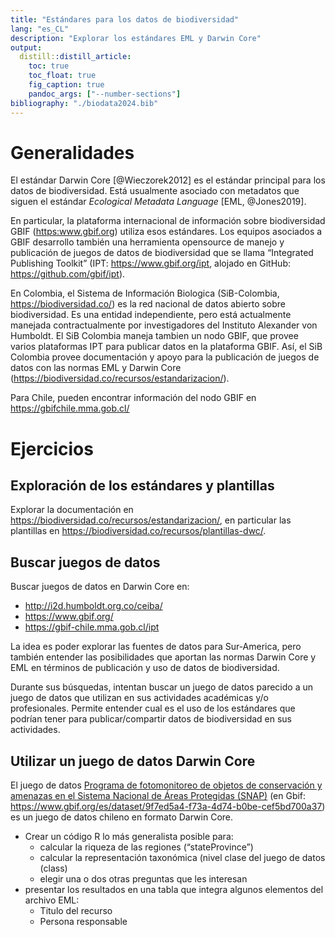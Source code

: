 ```yaml
---
title: "Estándares para los datos de biodiversidad"
lang: "es_CL"
description: "Explorar los estándares EML y Darwin Core"
output:
  distill::distill_article:
    toc: true
    toc_float: true
    fig_caption: true
    pandoc_args: ["--number-sections"]
bibliography: "./biodata2024.bib"
---
```


# Generalidades

El estándar Darwin Core [@Wieczorek2012] es el estándar principal para los datos de biodiversidad.
Está usualmente asociado con metadatos que siguen el estándar *Ecological Metadata Language* [EML, @Jones2019].

En particular, la plataforma internacional de información sobre biodiversidad GBIF (<https:www.gbif.org>) utiliza esos estándares.
Los equipos asociados a GBIF desarrollo también una herramienta opensource de manejo y publicación de juegos de datos de biodiversidad que se llama "Integrated Publishing Toolkit" (IPT: <https://www.gbif.org/ipt>, alojado en GitHub: <https://github.com/gbif/ipt>).

En Colombia, el Sistema de Información Biologica (SiB-Colombia, <https://biodiversidad.co/>) es la red nacional de datos abierto sobre biodiversidad.
Es una entidad independiente, pero está actualmente manejada contractualmente por investigadores del Instituto Alexander von Humboldt.
El SiB Colombia maneja tambien un nodo GBIF, que provee varios plataformas IPT para publicar datos en la plataforma GBIF.
Así, el SiB Colombia provee documentación y apoyo para la publicación de juegos de datos con las normas EML y Darwin Core (<https://biodiversidad.co/recursos/estandarizacion/>).

Para Chile, pueden encontrar información del nodo GBIF en <https://gbifchile.mma.gob.cl/>


# Ejercicios

## Exploración de los estándares y plantillas

Explorar la documentación en <https://biodiversidad.co/recursos/estandarizacion/>, en particular las plantillas en <https://biodiversidad.co/recursos/plantillas-dwc/>.

## Buscar juegos de datos

Buscar juegos de datos en Darwin Core en:

* <http://i2d.humboldt.org.co/ceiba/>
* <https://www.gbif.org/>
* <https://gbif-chile.mma.gob.cl/ipt>

La idea es poder explorar las fuentes de datos para Sur-America, pero también entender las posibilidades que aportan las normas Darwin Core y EML en términos de publicación y uso de datos de biodiversidad.

Durante sus búsquedas, intentan buscar un juego de datos parecido a un juego de datos que utilizan en sus actividades académicas y/o profesionales.
Permite entender cual es el uso de los estándares que podrían tener para publicar/compartir datos de biodiversidad en sus actividades.

## Utilizar un juego de datos Darwin Core

El juego de datos [Programa de fotomonitoreo de objetos de conservación y amenazas en el Sistema Nacional de Áreas Protegidas (SNAP)](https://drive.google.com/file/d/1wDeW3YQSN2DbAalMG1pZxO7WoaTUwJdk/view?usp=drive_link) (en Gbif: <https://www.gbif.org/es/dataset/9f7ed5a4-f73a-4d74-b0be-cef5bd700a37>) es un juego de datos chileno en formato Darwin Core.

* Crear un código R lo más generalista posible para:
  + calcular la riqueza de las regiones ("stateProvince")
  + calcular la representación taxonómica (nivel clase del juego de datos (class)
  + elegir una o dos otras preguntas que les interesan
* presentar los resultados en una tabla que integra algunos elementos del archivo EML:
  + Titulo del recurso
  + Persona responsable
  
<!--
##  



La idea es :

* explorar las fuentes de documentación de Darwin Core y EML
* abrir un archivo DarwinCore, hacer un tratamiento, ver si aplica en otro archivo
* (¿crear un archivo Darwin Core?)

-->